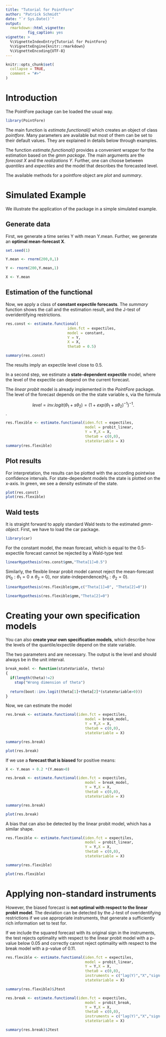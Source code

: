 ---
title: "Tutorial for PointFore"
author: "Patrick Schmidt"
date: "`r Sys.Date()`"
output: 
  rmarkdown::html_vignette:
          fig_caption: yes
vignette: >
  %\VignetteIndexEntry{Tutorial for PointFore}
  %\VignetteEngine{knitr::rmarkdown}
  %\VignetteEncoding{UTF-8}
---

```{r setup, include = FALSE}
knitr::opts_chunk$set(
  collapse = TRUE,
  comment = "#>"
)
```


# Introduction

The PointFore package can be loaded the usual way.

```{r}
library(PointFore)
```

The main function is *estimate.functional()* which creates an object of class *pointfore*. Many parameters are available but most of them can be set to their default values. They are explained in details below through examples.

The function *estimate.functional()* provides a convenient wrapper for the estimation based on the *gmm package*. The main arguments are the *forecast X* and the *realizations Y*. Further, one can choose between *quantiles* and *expectiles* and the model that describes the forecasted level.

The available methods for a pointfore object are *plot* and *summary*.


# Simulated Example

We illustrate the application of the package in a simple simulated example.

## Generate data

First, we generate a time series Y with mean Y.mean. Further, we generate an **optimal mean-forecast X**.

```{r}
set.seed(1)

Y.mean <- rnorm(200,0,1)

Y <- rnorm(200,Y.mean,1)

X <- Y.mean
```

## Estimation of the functional

Now, we apply a class of **constant expectile forecasts**. The *summary* function shows the call and the estimation result, and the J-test of overidentifying restrictions.

```{r}
res.const <- estimate.functional(
                            iden.fct = expectiles,
                            model = constant,
                            Y = Y,
                            X = X,
                            theta0 = 0.5)

summary(res.const)
```

The results imply an expectile level close to 0.5. 



In a second step, we estimate a **state-dependent expectile** model, where the level of the expectile can depend on the current forecast.

The *linear probit* model is already implemented in the *PointFore* package. The level of the forecast depends on the the state variable s, via the formula

$$ level = inv.logit(\theta_1 + s \theta_2)= (1+exp(\theta_1 + s \theta_2)^{-1})^{-1}. $$.

```{r}
res.flexible <- estimate.functional(iden.fct = expectiles,
                                    model = probit_linear,
                                    Y = Y,X = X,
                                    theta0 = c(0,0),
                                    stateVariable = X)
summary(res.flexible)
```


## Plot results

For interpretation, the results can be plotted with the according pointwise confidence intervals. For state-dependent models the state is plotted on the x-axis. In green, we see a density estimate of the state.

```{r, fig.show="hold", fig.cap = "The results of the constant and flexible model plotted against the forecast."}
plot(res.const)
plot(res.flexible)
```


## Wald tests

It is straight forward to apply standard Wald tests to the estimated *gmm-object*. First, we have to load the car package.

```{r}
library(car)
```

For the constant model, the mean forecast, which is equal to the $0.5$-expectile forecast cannot be rejected by a Wald-type test

```{r}
linearHypothesis(res.const$gmm,"Theta[1]=0.5")
```


Similarly, the flexible linear probit model cannot reject the mean-forecast ($H_0: \theta_1=0 \wedge \theta_2 =0$), nor state-independence($H_0: \theta_2 =0$).

```{r}
linearHypothesis(res.flexible$gmm,c("Theta[1]=0", "Theta[2]=0"))

linearHypothesis(res.flexible$gmm,"Theta[2]=0")
```




# Creating your own specification models

You can also **create your own specification models**, which describe how the levels of the quantile/expectile depend on the state variable.

The two parameters \code{stateVariable} and \code{theta} are necessary. The output is the level and should always be in the unit interval.

```{r}
break_model <- function(stateVariable, theta)
{
  if(length(theta)!=2)
    stop("Wrong dimension of theta")
  
  return(boot::inv.logit(theta[1]+theta[2]*(stateVariable>0)))
}
```

Now, we can estimate the model

```{r}
res.break <- estimate.functional(iden.fct = expectiles,
                                    model = break_model,
                                    Y = Y,X = X,
                                    theta0 = c(0,0),
                                    stateVariable = X)

summary(res.break)

plot(res.break)
```


If we use a **forecast that is biased** for positive means:

```{r}
X <- Y.mean + 0.2 *(Y.mean>0)

res.break <- estimate.functional(iden.fct = expectiles,
                                    model = break_model,
                                    Y = Y,X = X,
                                    theta0 = c(0,0),
                                    stateVariable = X)

summary(res.break)

plot(res.break)
```

A bias that can also be detected by the linear probit model, which has a similar shape.

```{r}
res.flexible <- estimate.functional(iden.fct = expectiles,
                                    model = probit_linear,
                                    Y = Y,X = X,
                                    theta0 = c(0,0),
                                    stateVariable = X)

summary(res.flexible)

plot(res.flexible)
```


# Applying non-standard instruments

However, the biased forecast is **not optimal with respect to the linear probit model**. The deviation can be detected by the J-test of overidentifying restrictions if we use appropriate instruments, that generate a sufficiently rich information set to test for.

If we include the squared forecast with its original sign in the instruments, the test rejects optimality with respect to the linear probit model with a p-value below 0.05 and correctly cannot reject optimality with respect to the break model with a p-value of 0.11.


```{r}
res.flexible <- estimate.functional(iden.fct = expectiles,
                                    model = probit_linear,
                                    Y = Y,X = X,
                                    theta0 = c(0,0),
                                    instruments = c("lag(Y)","X","sign(X)*X^2"),
                                    stateVariable = X)

summary(res.flexible)$Jtest

res.break <- estimate.functional(iden.fct = expectiles,
                                    model = probit_break,
                                    Y = Y,X = X,
                                    theta0 = c(0,0),
                                    instruments = c("lag(Y)","X","sign(X)*X^2"),
                                    stateVariable = X)

summary(res.break)$Jtest
```
